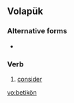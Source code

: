==Volapük==

===Alternative forms===
* {{l|vo|betikoyn}}

===Verb===
{{infl|vo|verb}}

# [[consider]]

[[vo:betikön]]